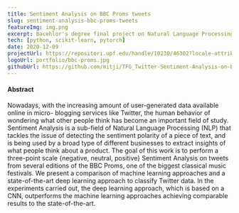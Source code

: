 ```yaml
---
title: Sentiment Analysis on BBC Proms tweets
slug: sentiment-analysis-bbc-proms-tweets
featureImg: img.png
excerpt: Bacehlor's degree final project on Natural Language Processing.
tech: [python, scikit-learn, pytorch]
date: 2020-12-09
projectUrl: https://repositori.upf.edu/handle/10230/46302?locale-attribute=en
logoUrl: portfolio/bbc-proms.jpg
githubUrl: https://github.com/mitji/TFG_Twitter-Sentiment-Analysis-on-BBC-Proms
---
```


#### Abstract
Nowadays, with the increasing amount of user-generated data available online in micro- blogging services like Twitter, the human behavior of wondering what other people think has become an important field of study. Sentiment Analysis is a sub-field of Natural Language Processing (NLP) that tackles the issue of detecting the sentiment polarity of a piece of text, and is being used by a broad type of different businesses to extract insights of what people think about a product. The goal of this work is to perform a three-point scale {negative, neutral, positive} Sentiment Analysis on tweets from several editions of the BBC Proms, one of the biggest classical music festivals. We present a comparison of machine learning approaches and a state-of-the-art deep learning approach to classify Twitter data. In the experiments carried out, the deep learning approach, which is based on a CNN, outperforms the machine learning approaches achieving comparable results to the state-of-the-art.
